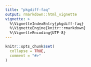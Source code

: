 ```yaml
---
title: "pkgdiff-faq"
output: rmarkdown::html_vignette
vignette: >
  %\VignetteIndexEntry{pkgdiff-faq}
  %\VignetteEngine{knitr::rmarkdown}
  %\VignetteEncoding{UTF-8}
---
```


```r
knitr::opts_chunk$set(
  collapse = TRUE,
  comment = "#>"
)
```
